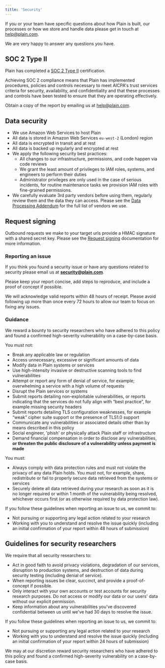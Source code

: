 ```yaml
---
title: 'Security'
---
```


If you or your team have specific questions about how Plain is built, our processes or how we store and handle data please get in touch at help@plain.com.

We are very happy to answer any questions you have.

## SOC 2 Type II

Plain has completed a [SOC 2 Type II](https://www.aicpa-cima.com/topic/audit-assurance/audit-and-assurance-greater-than-soc-2) certification.

Achieving SOC 2 compliance means that Plain has implemented procedures, policies and controls necessary to meet AICPA's trust services criteria for security, availability, and confidentiality and that these processes and controls have been tested to ensure that they are operating effectively.

Obtain a copy of the report by emailing us at [help@plain.com](mailto:help@plain.com).

## Data security

- We use Amazon Web Services to host Plain
- All data is stored in Amazon Web Services `eu-west-2` (London) region
- All data is encrypted in transit and at rest
- All data is backed up regularly and encrypted at rest
- We apply the following security best practices:
  - All changes to our infrastructure, permissions, and code happen via code reviews
  - We grant the least amount of privileges to IAM roles, systems, and engineers to perform their duties
  - Administrator privileges are only used in the case of serious incidents, for routine maintenance tasks we provision IAM roles with fine-grained permissions.
- We carefully evaluate 3rd party vendors before using them, regularly review them and the data they can access. Please see the [Data Processing Addendum](https://www.plain.com/legal/dpa/) for the full list of vendors we use.

## Request signing

Outbound requests we make to your target urls provide a HMAC signature with a shared secret key. Please see the [Request signing](/api-reference/request-signing) documentation for more information.

### Reporting an issue

If you think you found a security issue or have any questions related to security please email us at **[security@plain.com](mailto:security@plain.com)**.

Please keep your report concise, add steps to reproduce, and include a proof of concept if possible.

We will acknowledge valid reports within 48 hours of receipt. Please avoid following up more than once every 72 hours to allow our team to focus on fixing any issues.

### Guidance

We reward a bounty to security researchers who have adhered to this policy and found a confirmed high-severity vulnerability on a case-by-case basis.

You must not:

- Break any applicable law or regulation
- Access unnecessary, excessive or significant amounts of data
- Modify data in Plain systems or services
- Use high-intensity invasive or destructive scanning tools to find vulnerabilities
- Attempt or report any form of denial of service, for example; overwhelming a service with a high volume of requests
- Disrupt the Plain services or systems
- Submit reports detailing non-exploitable vulnerabilities, or reports indicating that the services do not fully align with “best practice”, for example missing security headers
- Submit reports detailing TLS configuration weaknesses, for example “weak” cipher suite support or the presence of TLS1.0 support
- Communicate any vulnerabilities or associated details other than by means described in this policy
- Social engineer, 'phish' or physically attack Plain staff or infrastructure
- Demand financial compensation in order to disclose any vulnerabilities, **or threaten the public disclosure of a vulnerability unless payment is made**

You must:

- Always comply with data protection rules and must not violate the privacy of any data Plain holds. You must not, for example, share, redistribute or fail to properly secure data retrieved from the systems or services
- Securely delete all data retrieved during your research as soon as it is no longer required or within 1 month of the vulnerability being resolved, whichever occurs first (or as otherwise required by data protection law).

If you follow these guidelines when reporting an issue to us, we commit to:

- Not pursuing or supporting any legal action related to your research
- Working with you to understand and resolve the issue quickly (including an initial confirmation of your report within 48 hours of submission)

## Guidelines for security researchers

We require that all security researchers to:

- Act in good faith to avoid privacy violations, degradation of our services, disruption to production systems, and destruction of data during security testing (including denial of service).
- When reporting issues be clear, succinct, and provide a proof-of-concept if possible.
- Only interact with your own accounts or test accounts for security research purposes. Do not access or modify our data or our users' data without our explicit permission.
- Keep information about any vulnerabilities you've discovered confidential between us until we've had 30 days to resolve the issue.

If you follow these guidelines when reporting an issue to us, we commit to:

- Not pursuing or supporting any legal action related to your research
- Working with you to understand and resolve the issue quickly (including an initial confirmation of your report within 24 hours of submission)

We may at our discretion reward security researchers who have adhered to this policy and found a confirmed high-severity vulnerability on a case-by-case basis.
